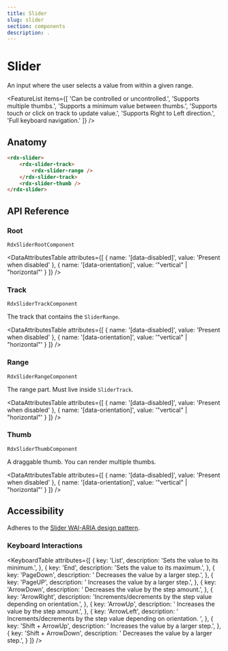 ```yaml
---
title: Slider
slug: slider
section: components
description: .
---
```


# Slider

<Description>An input where the user selects a value from within a given range.</Description>

<ComponentPreview name="slider" file="slider-demo" />

<FeatureList items={[
    'Can be controlled or uncontrolled.',
    'Supports multiple thumbs.',
    'Supports a minimum value between thumbs.',
    'Supports touch or click on track to update value.',
    'Supports Right to Left direction.',
    'Full keyboard navigation.'
]} />

## Anatomy

```html
<rdx-slider>
    <rdx-slider-track>
        <rdx-slider-range />
    </rdx-slider-track>
    <rdx-slider-thumb />
</rdx-slider>
```

## API Reference

### Root
`RdxSliderRootComponent`

<PropsTable name="RdxSliderRootComponent" />

<EmitsTable name="RdxSliderRootComponent" />

<DataAttributesTable attributes={[
    { name: '[data-disabled]', value: 'Present when disabled' },
    { name: '[data-orientation]', value: '"vertical" | "horizontal"' }
]} />

### Track
`RdxSliderTrackComponent`

The track that contains the `SliderRange`.

<DataAttributesTable attributes={[
    { name: '[data-disabled]', value: 'Present when disabled' },
    { name: '[data-orientation]', value: '"vertical" | "horizontal"' }
]} />

### Range
`RdxSliderRangeComponent`

The range part. Must live inside `SliderTrack`.


<DataAttributesTable attributes={[
    { name: '[data-disabled]', value: 'Present when disabled' },
    { name: '[data-orientation]', value: '"vertical" | "horizontal"' }
]} />

### Thumb
`RdxSliderThumbComponent`

A draggable thumb. You can render multiple thumbs.


<DataAttributesTable attributes={[
    { name: '[data-disabled]', value: 'Present when disabled' },
    { name: '[data-orientation]', value: '"vertical" | "horizontal"' }
]} />

## Accessibility
Adheres to the [Slider WAI-ARIA design pattern](https://www.w3.org/WAI/ARIA/apg/patterns/slider-multithumb).

### Keyboard Interactions

<KeyboardTable attributes={[
    {
        key: 'List',
        description: 'Sets the value to its minimum.',
    },
    {
        key: 'End',
        description: 'Sets the value to its maximum.',
    },
    {
        key: 'PageDown',
        description: ' Decreases the value by a larger step.',
    },
    {
        key: 'PageUP',
        description: ' Increases the value by a larger step.',
    },
    {
        key: 'ArrowDown',
        description: ' Decreases the value by the step amount.',
    },
    {
        key: 'ArrowRight',
        description: 'Increments/decrements by the step value depending on orientation.',
    },
    {
        key: 'ArrowUp',
        description: ' Increases the value by the step amount.',
    },
    {
        key: 'ArrowLeft',
        description: ' Increments/decrements by the step value depending on orientation. ',
    },
    {
        key: 'Shift + ArrowUp',
        description: ' Increases the value by a larger step.',
    },
    {
        key: 'Shift + ArrowDown',
        description: '  Decreases the value by a larger step.',
    }
]} />
